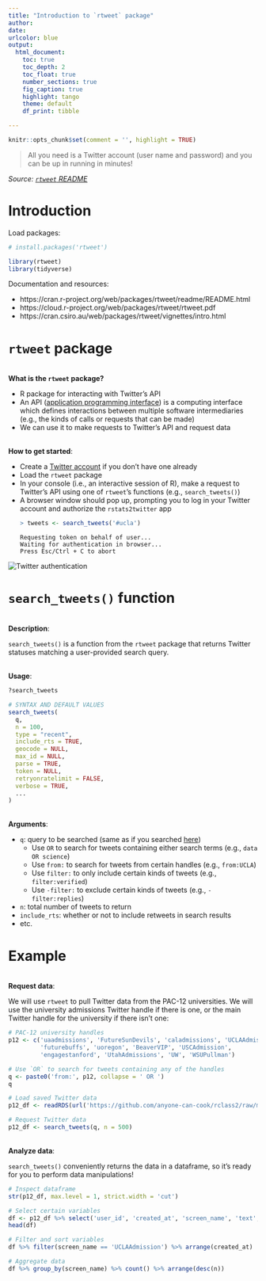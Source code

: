 ```yaml
---
title: "Introduction to `rtweet` package"
author: 
date: 
urlcolor: blue
output: 
  html_document:
    toc: true
    toc_depth: 2
    toc_float: true
    number_sections: true
    fig_caption: true
    highlight: tango
    theme: default
    df_print: tibble

---
```


```r
knitr::opts_chunk$set(comment = '', highlight = TRUE)
```

> All you need is a Twitter account (user name and password) and you can be up in running in minutes!

_Source: [`rtweet` README](https://cran.r-project.org/web/packages/rtweet/readme/README.html)_

# Introduction

Load packages:

```r
# install.packages('rtweet')

library(rtweet)
library(tidyverse)
```

Documentation and resources:

- https://cran.r-project.org/web/packages/rtweet/readme/README.html
- https://cloud.r-project.org/web/packages/rtweet/rtweet.pdf
- https://cran.csiro.au/web/packages/rtweet/vignettes/intro.html


# `rtweet` package

<br>
**What is the `rtweet` package?**

- R package for interacting with Twitter's API
- An API ([application programming interface](https://en.wikipedia.org/wiki/API)) is a computing interface which defines interactions between multiple software intermediaries (e.g., the kinds of calls or requests that can be made)
- We can use it to make requests to Twitter's API and request data

<br>
**How to get started**:

- Create a [Twitter account](https://twitter.com/) if you don't have one already
- Load the `rtweet` package
- In your console (i.e., an interactive session of R), make a request to Twitter's API using one of `rtweet`'s functions (e.g., `search_tweets()`)
- A browser window should pop up, prompting you to log in your Twitter account and authorize the `rstats2twitter` app
<p></p>

  ```r
  > tweets <- search_tweets('#ucla')
  ```
  ```
  Requesting token on behalf of user...
  Waiting for authentication in browser...
  Press Esc/Ctrl + C to abort
  ```
  
<div align="center"><img style="max-width:75%" src="https://anyone-can-cook.github.io/rclass1/in_class/rtweet/twitter_auth.png" alt="Twitter authentication" /></div>

# `search_tweets()` function

<br>
**Description**:

`search_tweets()` is a function from the `rtweet` package that returns Twitter statuses matching a user-provided search query.

<br>
**Usage**:

```r
?search_tweets

# SYNTAX AND DEFAULT VALUES
search_tweets(
  q,
  n = 100,
  type = "recent",
  include_rts = TRUE,
  geocode = NULL,
  max_id = NULL,
  parse = TRUE,
  token = NULL,
  retryonratelimit = FALSE,
  verbose = TRUE,
  ...
)
```

<br>
**Arguments**:

- `q`: query to be searched (same as if you searched [here](https://twitter.com/explore))
  - Use `OR` to search for tweets containing either search terms (e.g., `data OR science`)
  - Use `from:` to search for tweets from certain handles (e.g., `from:UCLA`)
  - Use `filter:` to only include certain kinds of tweets (e.g., `filter:verified`)
  - Use `-filter:` to exclude certain kinds of tweets (e.g., `-filter:replies`)
- `n`: total number of tweets to return
- `include_rts`: whether or not to include retweets in search results
- etc.

# Example

<br>
**Request data**:

We will use `rtweet` to pull Twitter data from the PAC-12 universities. We will use the university admissions Twitter handle if there is one, or the main Twitter handle for the university if there isn't one:

```r
# PAC-12 university handles
p12 <- c('uaadmissions', 'FutureSunDevils', 'caladmissions', 'UCLAAdmission',
         'futurebuffs', 'uoregon', 'BeaverVIP', 'USCAdmission',
         'engagestanford', 'UtahAdmissions', 'UW', 'WSUPullman')

# Use `OR` to search for tweets containing any of the handles
q <- paste0('from:', p12, collapse = ' OR ')
q
```

```r
# Load saved Twitter data
p12_df <- readRDS(url('https://github.com/anyone-can-cook/rclass2/raw/master/data/p12_dataset.RDS'))
```

```r
# Request Twitter data
p12_df <- search_tweets(q, n = 500)
```

<br>
**Analyze data**:

`search_tweets()` conveniently returns the data in a dataframe, so it's ready for you to perform data manipulations!

```r
# Inspect dataframe
str(p12_df, max.level = 1, strict.width = 'cut')

# Select certain variables
df <- p12_df %>% select('user_id', 'created_at', 'screen_name', 'text', 'location')
head(df)

# Filter and sort variables
df %>% filter(screen_name == 'UCLAAdmission') %>% arrange(created_at)

# Aggregate data
df %>% group_by(screen_name) %>% count() %>% arrange(desc(n))
```

